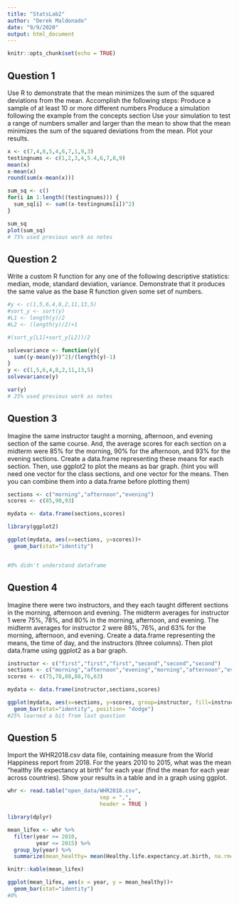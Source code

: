 ```yaml
---
title: "StatsLab2"
author: "Derek Maldonado"
date: "9/9/2020"
output: html_document
---
```


```r
knitr::opts_chunk$set(echo = TRUE)
```

## Question 1
Use R to demonstrate that the mean minimizes the sum of the squared deviations from the mean. Accomplish the following steps:
Produce a sample of at least 10 or more different numbers
Produce a simulation following the example from the concepts section
Use your simulation to test a range of numbers smaller and larger than the mean to show that the mean minimizes the sum of the squared deviations from the mean.
Plot your results.


```r

x <- c(7,4,8,5,4,6,7,1,9,3)
testingnums <- c(1,2,3,4,5.4,6,7,8,9)
mean(x)
x-mean(x)
round(sum(x-mean(x)))

sum_sq <- c()
for(i in 1:length((testingnums))) {
  sum_sq[i] <- sum((x-testingnums[i])^2)
}

sum_sq
plot(sum_sq)
# 75% used previous work as notes
```

## Question 2
Write a custom R function for any one of the following descriptive statistics: median, mode, standard deviation, variance. Demonstrate that it produces the same value as the base R function given some set of numbers.

```r
#y <- c(1,5,6,4,8,2,11,13,5)
#sort_y <- sort(y)
#L1 <- length(y)/2
#L2 <- (length(y)/2)+1

#(sort_y[L1]+sort_y[L2])/2

solvevariance <- function(y){
  sum((y-mean(y))^2)/(length(y)-1)
}
y <- c(1,5,6,4,8,2,11,13,5)
solvevariance(y)

var(y)
# 25% used previous work as notes
```


## Question 3
Imagine the same instructor taught a morning, afternoon, and evening section of the same course. And, the average scores for each section on a midterm were 85% for the morning, 90% for the afternoon, and 93% for the evening sections. Create a data.frame representing these means for each section. Then, use ggplot2 to plot the means as bar graph. (hint you will need one vector for the class sections, and one vector for the means. Then you can combine them into a data.frame before plotting them)

```r
sections <- c("morning","afternoon","evening")
scores <- c(85,90,93)

mydata <- data.frame(sections,scores)

library(ggplot2)

ggplot(mydata, aes(x=sections, y=scores))+
  geom_bar(stat="identity")


#0% didn't understand dataframe
```


## Question 4
Imagine there were two instructors, and they each taught different sections in the morning, afternoon and evening. The midterm averages for instructor 1 were 75%, 78%, and 80% in the morning, afternoon, and evening. The midterm averages for instructor 2 were 88%, 76%, and 63% for the morning, afternoon, and evening. Create a data.frame representing the means, the time of day, and the instructors (three columns). Then plot data.frame using ggplot2 as a bar graph.

```r
instructor <- c("first","first","first","second","second","second")
sections <- c("morning","afternoon","evening","morning","afternoon","evening")
scores <- c(75,78,80,88,76,63)

mydata <- data.frame(instructor,sections,scores)

ggplot(mydata, aes(x=sections, y=scores, group=instructor, fill=instructor))+
  geom_bar(stat="identity", position= "dodge")
#25% learned a bit from last question

```


## Question 5

Import the WHR2018.csv data file, containing measure from the World Happiness report from 2018. For the years 2010 to 2015, what was the mean “healthy life expectancy at birth” for each year (find the mean for each year across countries). Show your results in a table and in a graph using ggplot.

```r
whr <- read.table("open_data/WHR2018.csv",
                             sep = ",",
                             header = TRUE )

library(dplyr)

mean_lifex <- whr %>%
  filter(year >= 2010,
         year <= 2015) %>%
  group_by(year) %>%
  summarize(mean_healthy= mean(Healthy.life.expectancy.at.birth, na.rm= TRUE))

knitr::kable(mean_lifex)

ggplot(mean_lifex, aes(x = year, y = mean_healthy))+
  geom_bar(stat="identity")
#0%
```







